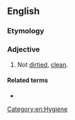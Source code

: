 ==English==

===Etymology===
{{prefix|en|un|dirtied}}

===Adjective===
{{en-adj|-}}

# Not [[dirtied]], [[clean]].

====Related terms====
* {{l|en|undirty}}

[[Category:en:Hygiene]]